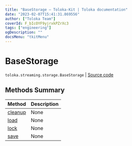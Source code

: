 ```yaml
---
title: "BaseStorage — Toloka-Kit | Toloka documentation"
date: "2023-02-07T15:41:31.869556"
author: ["Toloka Team"]
coverId: F_bIcOYF9yjrxkPZrXc3
tags: ["engineering"]
ogDescription: ""
docsMenu: "tkitMenu"
---
```


# BaseStorage
`toloka.streaming.storage.BaseStorage` | [Source code](https://github.com/Toloka/toloka-kit/blob/v1.1.3/src/streaming/storage.py#L23)

## Methods Summary

| Method | Description |
| :------| :-----------|
[cleanup](/docs/toloka-kit/reference/toloka.streaming.storage.BaseStorage.cleanup)| None
[load](/docs/toloka-kit/reference/toloka.streaming.storage.BaseStorage.load)| None
[lock](/docs/toloka-kit/reference/toloka.streaming.storage.BaseStorage.lock)| None
[save](/docs/toloka-kit/reference/toloka.streaming.storage.BaseStorage.save)| None
